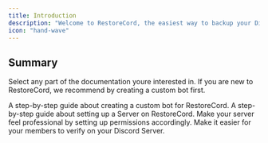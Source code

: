 ```yaml
---
title: Introduction
description: "Welcome to RestoreCord, the easiest way to backup your Discord server!"
icon: "hand-wave"
---
```


## Summary
Select any part of the documentation youre interested in. If you are new to RestoreCord, we recommend by creating a custom bot first. 

<CardGroup cols={2}>
  <Card title="Create a Custom bot" icon="robot" href="/guides/setup/custom-bot">
    A step-by-step guide about creating a custom bot for RestoreCord.
  </Card>
  <Card title="Create a Server" icon="server" href="/guides/setup/create-server">
    A step-by-step guide about setting up a Server on RestoreCord.
  </Card>
  <Card title="Setup channel permissions" icon="lock" href="/guides/setup-permissions">
    Make your server feel professional by setting up permissions accordingly.
  </Card>
  <Card title="Create a verify message" icon="border-top-left" href="/guides/create-verify-message">
    Make it easier for your members to verify on your Discord Server.
  </Card>
</CardGroup>